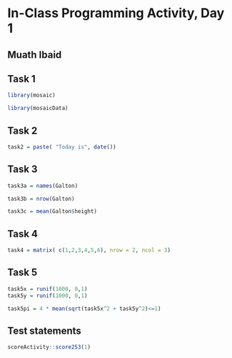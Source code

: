 # In-Class Programming Activity, Day 1

## Muath Ibaid



## Task 1

```r
library(mosaic)
```


```r
library(mosaicData)
```

## Task 2

```r
task2 = paste( "Today is", date())
```
 
## Task 3 

```r
task3a = names(Galton)

task3b = nrow(Galton)

task3c = mean(Galton$height)

```

## Task 4 

```r
task4 = matrix( c(1,2,3,4,5,6), nrow = 2, ncol = 3)
```

## Task 5 

```r
task5x = runif(1000, 0,1)
task5y = runif(1000, 0,1)

task5pi = 4 * mean(sqrt(task5x^2 + task5y^2)<=1)
```



## Test statements

```r
scoreActivity::score253(1)
```
